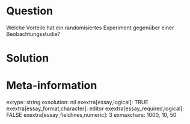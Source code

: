Question
========

Welche Vorteile hat ein randomisiertes Experiment gegenüber einer Beobachtungsstudie?


Solution
========

Meta-information
================
extype: string
exsolution: nil
exextra[essay,logical]: TRUE
exextra[essay_format,character]: editor
exextra[essay_required,logical]: FALSE
exextra[essay_fieldlines,numeric]: 3
exmaxchars: 1000, 10, 50